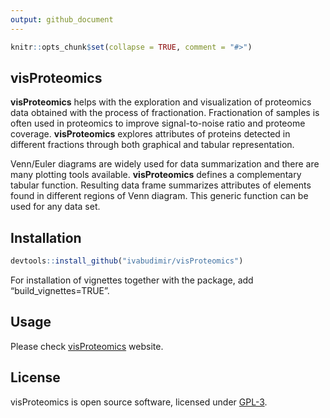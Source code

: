 ```yaml
---
output: github_document
---
```


<!-- README.md is generated from README.Rmd -->

```r
knitr::opts_chunk$set(collapse = TRUE, comment = "#>")
```

## visProteomics

**visProteomics** helps with the exploration and visualization of proteomics data obtained with the process of fractionation. Fractionation of samples is often used in proteomics to improve signal-to-noise ratio and proteome coverage. **visProteomics** explores attributes of proteins detected in different fractions through both graphical and tabular representation.

Venn/Euler diagrams are widely used for data summarization and there are many plotting tools available. **visProteomics** defines a complementary tabular function. Resulting data frame summarizes attributes of elements found in different regions of Venn diagram. This generic function can be used for any data set.


## Installation

```r
devtools::install_github("ivabudimir/visProteomics")
```

For installation of vignettes together with the package, add "build_vignettes=TRUE".

## Usage

Please check [visProteomics](https://ivabudimir.github.io/visProteomics/) website.


## License

visProteomics is open source software, licensed under 
[GPL-3](https://github.com/ivabudimir/visProteomics/blob/master/LICENSE).
